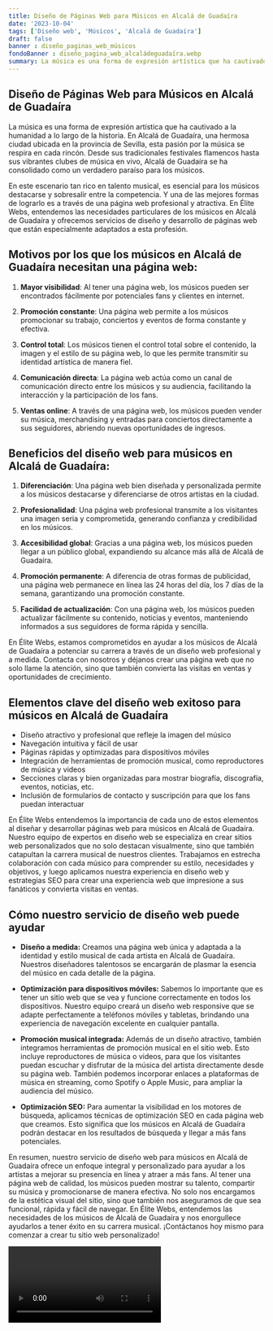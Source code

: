 ```yaml
---
title: Diseño de Páginas Web para Músicos en Alcalá de Guadaíra
date: '2023-10-04'
tags: ['Diseño web', 'Músicos', 'Alcalá de Guadaíra']
draft: false
banner : diseño_paginas_web_músicos
fondoBanner : diseño_pagina_web_alcaládeguadaíra.webp
summary: La música es una forma de expresión artística que ha cautivado a la humanidad a lo largo de la historia. En Alcalá de Guadaíra, una hermosa ciudad ubicada en la provincia de Sevilla, esta pasión por la música se respira en cada rincón. Desde sus tradicionales festivales flamencos hasta sus vibrantes clubes de música en vivo, Alcalá de Guadaíra se ha consolidado como un verdadero paraíso para los músicos.
---
```


## Diseño de Páginas Web para Músicos en Alcalá de Guadaíra

La música es una forma de expresión artística que ha cautivado a la humanidad a lo largo de la historia. En Alcalá de Guadaíra, una hermosa ciudad ubicada en la provincia de Sevilla, esta pasión por la música se respira en cada rincón. Desde sus tradicionales festivales flamencos hasta sus vibrantes clubes de música en vivo, Alcalá de Guadaíra se ha consolidado como un verdadero paraíso para los músicos.

En este escenario tan rico en talento musical, es esencial para los músicos destacarse y sobresalir entre la competencia. Y una de las mejores formas de lograrlo es a través de una página web profesional y atractiva. En Élite Webs, entendemos las necesidades particulares de los músicos en Alcalá de Guadaíra y ofrecemos servicios de diseño y desarrollo de páginas web que están especialmente adaptados a esta profesión.

## Motivos por los que los músicos en Alcalá de Guadaíra necesitan una página web:

1. **Mayor visibilidad**: Al tener una página web, los músicos pueden ser encontrados fácilmente por potenciales fans y clientes en internet.

2. **Promoción constante**: Una página web permite a los músicos promocionar su trabajo, conciertos y eventos de forma constante y efectiva.

3. **Control total**: Los músicos tienen el control total sobre el contenido, la imagen y el estilo de su página web, lo que les permite transmitir su identidad artística de manera fiel.

4. **Comunicación directa**: La página web actúa como un canal de comunicación directo entre los músicos y su audiencia, facilitando la interacción y la participación de los fans.

5. **Ventas online**: A través de una página web, los músicos pueden vender su música, merchandising y entradas para conciertos directamente a sus seguidores, abriendo nuevas oportunidades de ingresos.

## Beneficios del diseño web para músicos en Alcalá de Guadaíra:

1. **Diferenciación**: Una página web bien diseñada y personalizada permite a los músicos destacarse y diferenciarse de otros artistas en la ciudad.

2. **Profesionalidad**: Una página web profesional transmite a los visitantes una imagen seria y comprometida, generando confianza y credibilidad en los músicos.

3. **Accesibilidad global**: Gracias a una página web, los músicos pueden llegar a un público global, expandiendo su alcance más allá de Alcalá de Guadaíra.

4. **Promoción permanente**: A diferencia de otras formas de publicidad, una página web permanece en línea las 24 horas del día, los 7 días de la semana, garantizando una promoción constante.

5. **Facilidad de actualización**: Con una página web, los músicos pueden actualizar fácilmente su contenido, noticias y eventos, manteniendo informados a sus seguidores de forma rápida y sencilla.

En Élite Webs, estamos comprometidos en ayudar a los músicos de Alcalá de Guadaíra a potenciar su carrera a través de un diseño web profesional y a medida. Contacta con nosotros y déjanos crear una página web que no solo llame la atención, sino que también convierta las visitas en ventas y oportunidades de crecimiento.

<GifSeo />

<Cta />

## Elementos clave del diseño web exitoso para músicos en Alcalá de Guadaíra

- Diseño atractivo y profesional que refleje la imagen del músico
- Navegación intuitiva y fácil de usar
- Páginas rápidas y optimizadas para dispositivos móviles
- Integración de herramientas de promoción musical, como reproductores de música y videos
- Secciones claras y bien organizadas para mostrar biografía, discografía, eventos, noticias, etc.
- Inclusión de formularios de contacto y suscripción para que los fans puedan interactuar

En Élite Webs entendemos la importancia de cada uno de estos elementos al diseñar y desarrollar páginas web para músicos en Alcalá de Guadaíra. Nuestro equipo de expertos en diseño web se especializa en crear sitios web personalizados que no solo destacan visualmente, sino que también catapultan la carrera musical de nuestros clientes. Trabajamos en estrecha colaboración con cada músico para comprender su estilo, necesidades y objetivos, y luego aplicamos nuestra experiencia en diseño web y estrategias SEO para crear una experiencia web que impresione a sus fanáticos y convierta visitas en ventas.

## Cómo nuestro servicio de diseño web puede ayudar

- **Diseño a medida:** Creamos una página web única y adaptada a la identidad y estilo musical de cada artista en Alcalá de Guadaíra. Nuestros diseñadores talentosos se encargarán de plasmar la esencia del músico en cada detalle de la página.

- **Optimización para dispositivos móviles:** Sabemos lo importante que es tener un sitio web que se vea y funcione correctamente en todos los dispositivos. Nuestro equipo creará un diseño web responsive que se adapte perfectamente a teléfonos móviles y tabletas, brindando una experiencia de navegación excelente en cualquier pantalla.

- **Promoción musical integrada:** Además de un diseño atractivo, también integramos herramientas de promoción musical en el sitio web. Esto incluye reproductores de música o videos, para que los visitantes puedan escuchar y disfrutar de la música del artista directamente desde su página web. También podemos incorporar enlaces a plataformas de música en streaming, como Spotify o Apple Music, para ampliar la audiencia del músico.

- **Optimización SEO:** Para aumentar la visibilidad en los motores de búsqueda, aplicamos técnicas de optimización SEO en cada página web que creamos. Esto significa que los músicos en Alcalá de Guadaíra podrán destacar en los resultados de búsqueda y llegar a más fans potenciales.

En resumen, nuestro servicio de diseño web para músicos en Alcalá de Guadaíra ofrece un enfoque integral y personalizado para ayudar a los artistas a mejorar su presencia en línea y atraer a más fans. Al tener una página web de calidad, los músicos pueden mostrar su talento, compartir su música y promocionarse de manera efectiva. No solo nos encargamos de la estética visual del sitio, sino que también nos aseguramos de que sea funcional, rápida y fácil de navegar. En Élite Webs, entendemos las necesidades de los músicos de Alcalá de Guadaíra y nos enorgullece ayudarlos a tener éxito en su carrera musical. ¡Contáctanos hoy mismo para comenzar a crear tu sitio web personalizado!

<Video />

<CtaBot job='Músicos' city='Alcalá de Guadaíra'/>

<Gmaps query='Alcalá de Guadaíra+españa+maps' />